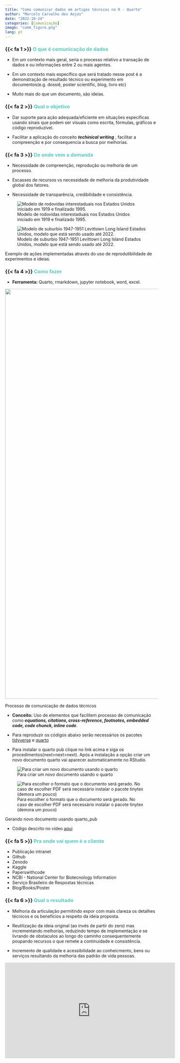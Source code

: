 ```yaml
---
title: "Como comunicar dados em artigos técnicos no R - Quarto"
author: "Marcelo Carvalho dos Anjos"
date: "2022-10-24"
categories: [Comunicação]
image: "comm_figure.png"
lang: pt
---
```


### {{< fa 1 >}} [**O que é comunicação de dados**]{style="color: #5AC8BE ;"}

-   Em um contexto mais geral, seria o processo relativo a transação de dados e ou informações entre 2 ou mais agentes.

-   Em um contexto mais específico que será tratado nesse post é a demonstração de resultado técnico ou experimento em documentos(e.g. dossiê, poster scientific, blog, livro etc)

-   Muito mais do que um documento, são ideias.

### {{< fa 2 >}} [**Qual o objetivo**]{style="color: #5AC8BE ;"}

-   Dar suporte para ação adequada/eficiente em situações específicas usando sinais que podem ser visuais como escrita, fórmulas, gráficos e código reproduzível.

-   Facilitar a aplicação do conceito ***techinical writing*** , facilitar a compreenção e por consequencia a busca por melhorias.

### {{< fa 3 >}} [**De onde vem a demanda**]{style="color: #5AC8BE ;"}

-   Necessidade de compreenção, reprodução ou melhoria de um processo.

-   Escasses de recursos vs necessidade de melhoria da produtividade global dos fatores.

-   Necessidade de transparência, credibilidade e consistência.

::: {#fig-tables layout-ncol="2"}
![Modelo de rodovidas interestaduais nos Estados Unidos iniciado em 1919 e finalizado 1995.](interstate.png)

![Modelo de suburbio 1947-1951 Levittown Long Island Estados Unidos, modelo que está sendo usado até 2022.](levittown.jpg)

Exemplo de ações implementadas através do uso de reprodutibilidade de experimentos e ideias.
:::

### {{< fa 4 >}} [**Como fazer**]{style="color: #5AC8BE ;"}

-   **Ferramenta:** Quarto, rmarkdown, jupyter notebook, word, excel.

::: {#fig-communication layout-ncol="1"}
![](communication.png){width="1350"}

Processo de comunicação de dados técnicos
:::

-   **Conceito:** Uso de elementos que facilitem processo de comunicação como ***equations, citations, cross-reference, footnotes, embedded code, code chunck, inline code***.

-   Para reproduzir os códigos abaixo serão necessários os pacotes [tidyverse](https://www.tidyverse.org/){target="_blank"} e [quarto](https://quarto.org/docs/get-started/){target="_blank"}

-   Para instalar o quarto pub clique no link acima e siga os procedimentos(next\>next\>next). Após a instalação a opção criar um novo documento quarto vai aparecer automaticamente no RStudio.

::: {#fig-new_quarto layout="[65,35]" layout-valign="top"}
![Para criar um novo documento usando o quarto](new_quarto.png)

![Para escolher o formato que o documento será gerado. No caso de escolher PDF será necessário instalar o pacote tinytex (demora um pouco)](new_quarto_2.png){#fig-new_quarto_2}

Gerando novo documento usando quarto_pub
:::

-   Código descrito no vídeo [aqui](https://raw.githubusercontent.com/factorialmap/analise_exploratoria/main/comm_teste.qmd "Você precisará do quarto para editar e gerar o documento"){target="_blank"}

### {{< fa 5 >}} [**Pra onde vai quem é o cliente**]{style="color: #5AC8BE ;"}

-   Publicação intranet
-   Github
-   Zenodo
-   Kaggle
-   Paperswithcode
-   NCBI - National Center for Biotecnology Information
-   Serviço Brasileiro de Respostas técnicas
-   Blog/Books/Poster

### {{< fa 6 >}} [**Qual o resultado**]{style="color: #5AC8BE ;"}

-   Melhoria da articulação permitindo expor com mais clareza os detalhes técnicos e os benefícios a respeito da ideia proposta.

-   Reutilização da ideia original (ao invés de partir do zero) mas incrementando melhorias, reduzindo tempo de implementação e se livrando de obstaculos ao longo do caminho consequentemente poupando recursos o que remete a continuidade e consistência.

-   Incremento de qualidade e acessibilidade ao conheicmento, bens ou serviços resultando da melhoria das padrão de vida pessoas.

<iframe width="560" height="315" src="https://www.youtube.com/embed/F0YbmZuC2BM?si=RKIAy2dLDf-tuS00" title="YouTube video player" frameborder="0" allow="accelerometer; autoplay; clipboard-write; encrypted-media; gyroscope; picture-in-picture; web-share" referrerpolicy="strict-origin-when-cross-origin" allowfullscreen></iframe>